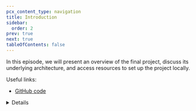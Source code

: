 ```yaml
---
pcx_content_type: navigation
title: Introduction
sidebar:
  order: 2
prev: true
next: true
tableOfContents: false
---
```



<Stream
	videoId="558cdd841276a1aba1426af6293d6d15"
	videoTitle="Introduction to Durable Objects"
	thumbnailTimeOrURL="2.5s"
/>

In this episode, we will present an overview of the final project, discuss its underlying architecture, and access resources to set up the project locally.

Useful links:

- [GitHub code](https://github.com/megaconfidence/veet)

<Details header="Video series" >

<DirectoryListing folder="durable-objects/get-started/video-series" />

</Details>
